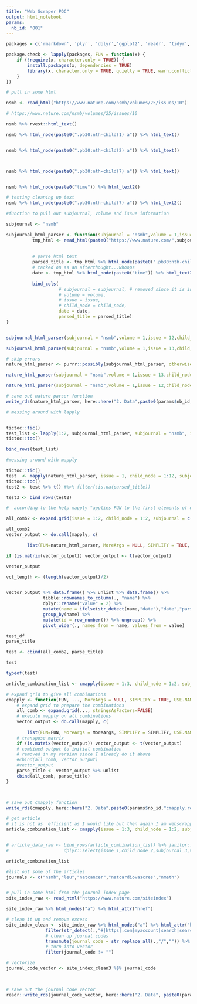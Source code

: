 ```yaml
---
title: "Web Scraper POC"
output: html_notebook
params:
  nb_id: "001"
---
```



```r

packages = c('rmarkdown', 'plyr', 'dplyr','ggplot2', 'readr', 'tidyr', 'stringr',  'knitr', 'sparklyr', 'shiny', 'data.table', 'zoo','fasttime',"twitteR","openssl","httpuv" , 'rvest', 'httr','jsonlite','lubridate', 'twitteR','magrittr')

package.check <- lapply(packages, FUN = function(x) {
    if (!require(x, character.only = TRUE)) {
        install.packages(x, dependencies = TRUE)
        library(x, character.only = TRUE, quietly = TRUE, warn.conflicts = FALSE)
    }
})


```


```r

# pull in some html

nsmb <- read_html("https://www.nature.com/nsmb/volumes/25/issues/10") 

# https://www.nature.com/nsmb/volumes/25/issues/10

```


```r


nsmb %>% rvest::html_text()

```


```r

nsmb %>% html_node(paste0(".pb30:nth-child(1) a")) %>% html_text()


nsmb %>% html_node(paste0(".pb30:nth-child(2) a")) %>% html_text()



nsmb %>% html_node(paste0(".pb30:nth-child(7) a")) %>% html_text()


nsmb %>% html_node(paste0("time")) %>% html_text2()


```


```r

# testing cleaning up text
nsmb %>% html_node(paste0(".pb30:nth-child(7) a")) %>% html_text2()


```


```r
#function to pull out subjournal, volume and issue information

subjournal <- "nsmb"

subjournal_html_parser <- function(subjournal = "nsmb",volume = 1,issue = 1,child_node = 1) {
          tmp_html <- read_html(paste0("https://www.nature.com/",subjournal,"/volumes/",volume,"/issues/",issue))
          
           
          # parse html text
          parsed_title <- tmp_html %>% html_node(paste0(".pb30:nth-child(",child_node,") a")) %>% html_text2()
          # tacked on as an afterthought...whoops
          date <- tmp_html %>% html_node(paste0("time")) %>% html_text2()
          
          bind_cols(
                    # subjournal = subjournal, # removed since it is in mapply
                    # volume = volume,
                    # issue = issue,
                    # child_node = child_node,
                    date = date,
                    parsed_title = parsed_title) 
}


subjournal_html_parser(subjournal = "nsmb",volume = 1,issue = 12,child_node = 7)

subjournal_html_parser(subjournal = "nsmb",volume = 1,issue = 13,child_node = 7)
```




```r
# skip errors 
nature_html_parser <- purrr::possibly(subjournal_html_parser, otherwise = NA)

nature_html_parser(subjournal = "nsmb",volume = 1,issue = 13,child_node = 7)

nature_html_parser(subjournal = "nsmb",volume = 1,issue = 12,child_node = 7)

# save out nature parser function
write_rds(nature_html_parser, here::here("2. Data",paste0(params$nb_id,"nature_html_parser.rds")))

```




```r

# messing around with lapply 


tictoc::tic()
test_list <- lapply(1:2, subjournal_html_parser, subjournal = "nsmb", issue = c(1,2), volume = 1)
tictoc::toc()

bind_rows(test_list)


```



```r
#messing around with mapply

tictoc::tic()
test  <- mapply(nature_html_parser, issue = 1, child_node = 1:12, subjournal = "nsmb",volume = 1) 
tictoc::toc()
test2 <- test %>% t() #%>% filter(!is.na(parsed_title))

test3 <- bind_rows(test2)

#  according to the help mapply "applies FUN to the first elements of each ... argument, the second elements, the third elements, and so on.". And what I want is to apply FUN to all the different combinations of all the arguments.
```




```r


all_comb2 <- expand.grid(issue = 1:2, child_node = 1:2, subjournal = c("nsmb"),volume = 1:2, stringsAsFactors=FALSE)

all_comb2
vector_output <- do.call(mapply, c(

        list(FUN=nature_html_parser, MoreArgs = NULL, SIMPLIFY = TRUE, USE.NAMES = TRUE),all_comb2))

if (is.matrix(vector_output)) vector_output <- t(vector_output)

vector_output

vct_length <- (length(vector_output)/2)


vector_output %>% data.frame() %>% unlist %>% data.frame() %>%
              tibble::rownames_to_column(., "name") %>%
              dplyr::rename("value" = 2) %>%
              mutate(name = ifelse(str_detect(name,"date"),"date","parsed_title")) %>%
              group_by(name) %>%
              mutate(id = row_number()) %>% ungroup() %>%
              pivot_wider(., names_from = name, values_from = value)

test_df
parse_title

test <- cbind(all_comb2, parse_title)

test

typeof(test)

article_combination_list <- cmapply(issue = 1:3, child_node = 1:2, subjournal = c("nsmb"),volume = 1:2, FUN=nature_html_parser)

```




```r

# expand grid to give all combinations 
cmapply <- function(FUN, ..., MoreArgs = NULL, SIMPLIFY = TRUE, USE.NAMES = TRUE) {
    # expand grid to prepare the combinations
    all_comb <- expand.grid(..., stringsAsFactors=FALSE)
    # execute mapply on all combinations 
    vector_output <- do.call(mapply, c(
        
        list(FUN=FUN, MoreArgs = MoreArgs, SIMPLIFY = SIMPLIFY, USE.NAMES = USE.NAMES),all_comb))
    # transpose matrix
    if (is.matrix(vector_output)) vector_output <- t(vector_output) 
    # combined output to initial combination
    # removed in my version since I already do it above
    #cbind(all_comb, vector_output)
    #vector_output
    parse_title <- vector_output %>% unlist
    cbind(all_comb, parse_title) 
}



# save out cmapply function
write_rds(cmapply, here::here("2. Data",paste0(params$nb_id,"cmapply.rds")))


```


```r

# get article
# it is not as  efficient as I would like but then again I am webscrapping almost 30 years of article titles
article_combination_list <- cmapply(issue = 1:3, child_node = 1:2, subjournal = c("nsmb"),volume = 1:2, FUN=nature_html_parser)  


# article_data_raw <- bind_rows(article_combination_list) %>% janitor::clean_names() %>%
#                     dplyr::select(issue_1,child_node_2,subjournal_3,volume_4,parsed_title)

article_combination_list
```





```r


#list out some of the articles
journals <- c("nsmb","leu","natcancer","natcardiovascres","nmeth")



```


```r

# pull in some html from the journal index page
site_index_raw <- read_html("https://www.nature.com/siteindex") 

site_index_raw %>% html_nodes("a") %>% html_attr("href")

# clean it up and remove excess
site_index_clean <- site_index_raw %>% html_nodes("a") %>% html_attr("href") %>% data.frame() %>%
               filter(str_detect(.,"#|https|.com|myaccount|search|search|authors|java|naturecareers|subject") != T ) %>%
               # clean up journal codes
               transmute(journal_code = str_replace_all(.,"/","")) %>%
               # turn into vector
               filter(journal_code != "")

# vectorize
journal_code_vector <- site_index_clean3 %$% journal_code
               


# save out the journal code vector 
readr::write_rds(journal_code_vector, here::here("2. Data", paste0(params$nb_id,"_journal_code_vector.rds")))



```































